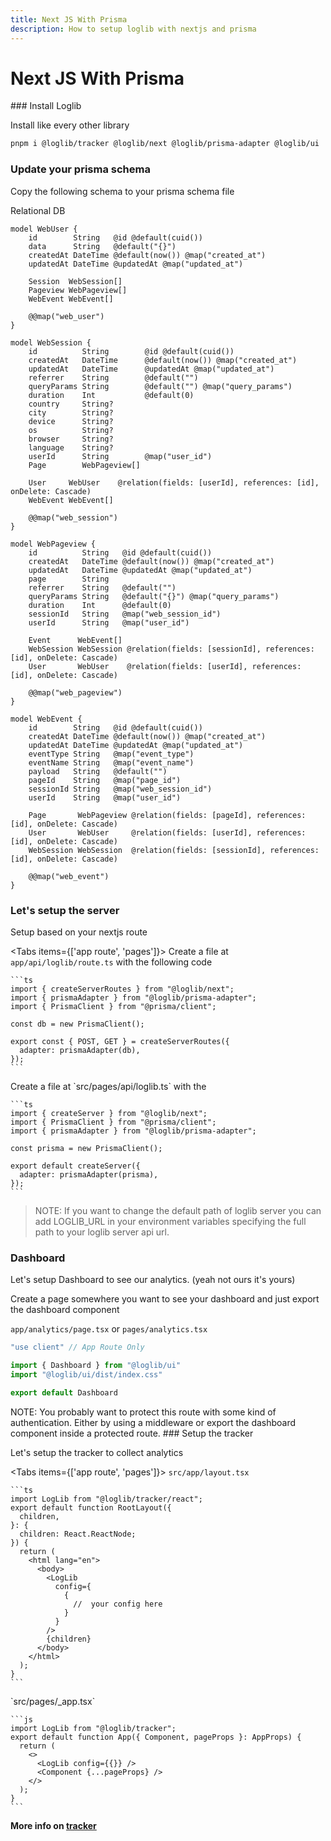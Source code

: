 ```yaml
---
title: Next JS With Prisma
description: How to setup loglib with nextjs and prisma
---
```


# Next JS With Prisma

<Steps>
### Install Loglib

Install like every other library

```bash
pnpm i @loglib/tracker @loglib/next @loglib/prisma-adapter @loglib/ui
```

### Update your prisma schema

Copy the following schema to your prisma schema file

Relational DB

```prisma
model WebUser {
    id        String   @id @default(cuid())
    data      String   @default("{}")
    createdAt DateTime @default(now()) @map("created_at")
    updatedAt DateTime @updatedAt @map("updated_at")

    Session  WebSession[]
    Pageview WebPageview[]
    WebEvent WebEvent[]

    @@map("web_user")
}

model WebSession {
    id          String        @id @default(cuid())
    createdAt   DateTime      @default(now()) @map("created_at")
    updatedAt   DateTime      @updatedAt @map("updated_at")
    referrer    String        @default("")
    queryParams String        @default("") @map("query_params")
    duration    Int           @default(0)
    country     String?
    city        String?
    device      String?
    os          String?
    browser     String?
    language    String?
    userId      String        @map("user_id")
    Page        WebPageview[]

    User     WebUser    @relation(fields: [userId], references: [id], onDelete: Cascade)
    WebEvent WebEvent[]

    @@map("web_session")
}

model WebPageview {
    id          String   @id @default(cuid())
    createdAt   DateTime @default(now()) @map("created_at")
    updatedAt   DateTime @updatedAt @map("updated_at")
    page        String
    referrer    String   @default("")
    queryParams String   @default("{}") @map("query_params")
    duration    Int      @default(0)
    sessionId   String   @map("web_session_id")
    userId      String   @map("user_id")

    Event      WebEvent[]
    WebSession WebSession @relation(fields: [sessionId], references: [id], onDelete: Cascade)
    User       WebUser    @relation(fields: [userId], references: [id], onDelete: Cascade)

    @@map("web_pageview")
}

model WebEvent {
    id        String   @id @default(cuid())
    createdAt DateTime @default(now()) @map("created_at")
    updatedAt DateTime @updatedAt @map("updated_at")
    eventType String   @map("event_type")
    eventName String   @map("event_name")
    payload   String   @default("")
    pageId    String   @map("page_id")
    sessionId String   @map("web_session_id")
    userId    String   @map("user_id")

    Page       WebPageview @relation(fields: [pageId], references: [id], onDelete: Cascade)
    User       WebUser     @relation(fields: [userId], references: [id], onDelete: Cascade)
    WebSession WebSession  @relation(fields: [sessionId], references: [id], onDelete: Cascade)

    @@map("web_event")
}
```

### Let's setup the server

Setup based on your nextjs route

<Tabs items={['app route', 'pages']}>
  <Tab>
    Create a file at `app/api/loglib/route.ts` with the following code

    ```ts
    import { createServerRoutes } from "@loglib/next";
    import { prismaAdapter } from "@loglib/prisma-adapter";
    import { PrismaClient } from "@prisma/client";

    const db = new PrismaClient();

    export const { POST, GET } = createServerRoutes({
      adapter: prismaAdapter(db),
    });
    ```

  </Tab>
  <Tab>
    Create a file at `src/pages/api/loglib.ts` with the

    ```ts
    import { createServer } from "@loglib/next";
    import { PrismaClient } from "@prisma/client";
    import { prismaAdapter } from "@loglib/prisma-adapter";

    const prisma = new PrismaClient();

    export default createServer({
      adapter: prismaAdapter(prisma),
    });
    ```

  </Tab>
</Tabs>

> NOTE: If you want to change the default path of loglib server you can add LOGLIB_URL in your environment variables specifying the full path to your loglib server api url.

### Dashboard

Let's setup Dashboard to see our analytics. (yeah not ours it's yours)

Create a page somewhere you want to see your dashboard and just export the dashboard component

`app/analytics/page.tsx` or `pages/analytics.tsx`

```ts
"use client" // App Route Only

import { Dashboard } from "@loglib/ui"
import "@loglib/ui/dist/index.css"

export default Dashboard
```

<Callout>
  NOTE: You probably want to protect this route with some kind of
  authentication. Either by using a middleware or export the dashboard component
  inside a protected route.
</Callout>
### Setup the tracker

Let's setup the tracker to collect analytics

<Tabs items={['app route', 'pages']}>
  <Tab>
    `src/app/layout.tsx`

    ```ts
    import LogLib from "@loglib/tracker/react";
    export default function RootLayout({
      children,
    }: {
      children: React.ReactNode;
    }) {
      return (
        <html lang="en">
          <body>
            <LogLib
              config={
                {
                  //  your config here
                }
              }
            />
            {children}
          </body>
        </html>
      );
    }
    ```

  </Tab>
  <Tab>
    `src/pages/_app.tsx`

    ```js
    import LogLib from "@loglib/tracker";
    export default function App({ Component, pageProps }: AppProps) {
      return (
        <>
          <LogLib config={{}} />
          <Component {...pageProps} />
        </>
      );
    }
    ```

  </Tab>
</Tabs>

</Steps>

**More info on [tracker](/advanced/tracker)**
